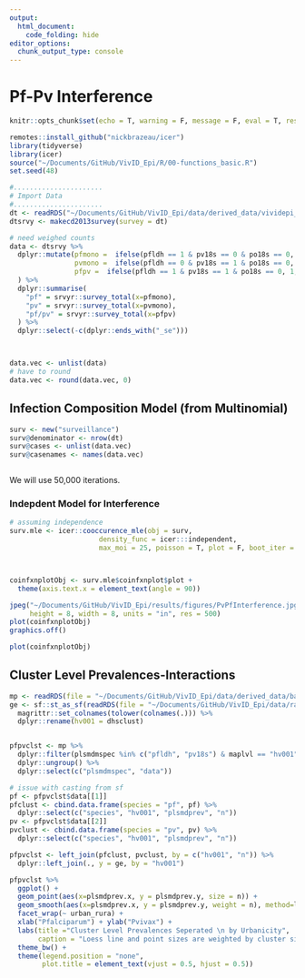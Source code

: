 ```yaml
---
output: 
  html_document:
    code_folding: hide
editor_options: 
  chunk_output_type: console
---
```


# Pf-Pv Interference
```r
knitr::opts_chunk$set(echo = T, warning = F, message = F, eval = T, results = 'hide')
```

```r
remotes::install_github("nickbrazeau/icer")
library(tidyverse)
library(icer)
source("~/Documents/GitHub/VivID_Epi/R/00-functions_basic.R")
set.seed(48)

#......................
# Import Data
#......................
dt <- readRDS("~/Documents/GitHub/VivID_Epi/data/derived_data/vividepi_recode_completecases.rds")
dtsrvy <- makecd2013survey(survey = dt)

# need weighed counts
data <- dtsrvy %>% 
  dplyr::mutate(pfmono =  ifelse(pfldh == 1 & pv18s == 0 & po18s == 0, 1, 0),
                pvmono =  ifelse(pfldh == 0 & pv18s == 1 & po18s == 0, 1, 0),
                pfpv =  ifelse(pfldh == 1 & pv18s == 1 & po18s == 0, 1, 0)
  ) %>% 
  dplyr::summarise(
    "pf" = srvyr::survey_total(x=pfmono),
    "pv" = srvyr::survey_total(x=pvmono),
    "pf/pv" = srvyr::survey_total(x=pfpv)
  ) %>% 
  dplyr::select(-c(dplyr::ends_with("_se")))



data.vec <- unlist(data)
# have to round 
data.vec <- round(data.vec, 0)

```

## Infection Composition Model (from Multinomial)
```r
surv <- new("surveillance")
surv@denominator <- nrow(dt)
surv@cases <- unlist(data.vec)
surv@casenames <- names(data.vec)



```

We will use 50,000 iterations. 

### Indepdent Model for Interference 
```r

# assuming independence
surv.mle <- icer::cooccurence_mle(obj = surv, 
                      density_func = icer:::independent,
                      max_moi = 25, poisson = T, plot = F, boot_iter = 5e4) 



coinfxnplotObj <- surv.mle$coinfxnplot$plot +
  theme(axis.text.x = element_text(angle = 90))

jpeg("~/Documents/GitHub/VivID_Epi/results/figures/PvPfInterference.jpg",
     height = 8, width = 8, units = "in", res = 500)
plot(coinfxnplotObj)
graphics.off()

```

```r
plot(coinfxnplotObj)
```


## Cluster Level Prevalences-Interactions
```r
mp <- readRDS(file = "~/Documents/GitHub/VivID_Epi/data/derived_data/basic_cluster_mapping_data.rds")
ge <- sf::st_as_sf(readRDS(file = "~/Documents/GitHub/VivID_Epi/data/raw_data/dhsdata/datasets/CDGE61FL.rds")) %>% 
  magrittr::set_colnames(tolower(colnames(.))) %>% 
  dplyr::rename(hv001 = dhsclust)


pfpvclst <- mp %>% 
  dplyr::filter(plsmdmspec %in% c("pfldh", "pv18s") & maplvl == "hv001") %>% 
  dplyr::ungroup() %>% 
  dplyr::select(c("plsmdmspec", "data")) 

# issue with casting from sf
pf <- pfpvclst$data[[1]]
pfclust <- cbind.data.frame(species = "pf", pf) %>% 
  dplyr::select(c("species", "hv001", "plsmdprev", "n"))
pv <- pfpvclst$data[[2]]
pvclust <- cbind.data.frame(species = "pv", pv) %>% 
  dplyr::select(c("species", "hv001", "plsmdprev", "n"))

pfpvclst <- left_join(pfclust, pvclust, by = c("hv001", "n")) %>% 
  dplyr::left_join(., y = ge, by = "hv001")


```

```r

pfpvclst %>% 
  ggplot() + 
  geom_point(aes(x=plsmdprev.x, y = plsmdprev.y, size = n)) +
  geom_smooth(aes(x=plsmdprev.x, y = plsmdprev.y, weight = n), method=loess) +
  facet_wrap(~ urban_rura) +
  xlab("Pfalciparum") + ylab("Pvivax") + 
  labs(title ="Cluster Level Prevalences Seperated \n by Urbanicity",
       caption = "Loess line and point sizes are weighted by cluster size") +
  theme_bw() +
  theme(legend.position = "none",
        plot.title = element_text(vjust = 0.5, hjust = 0.5))
               


```
